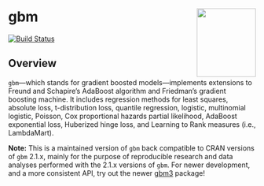 # gbm <img src="tools/logo.png" align="right" width="120" height="139">

[![Build Status](https://travis-ci.org/gbm-developers/gbm.svg?branch=master)](https://travis-ci.org/gbm-developers/gbm)

## Overview

`gbm`---which stands for gradient boosted models---implements extensions to Freund and Schapire's AdaBoost algorithm and Friedman's gradient boosting machine. It includes regression methods for least squares, absolute loss, t-distribution loss, quantile regression, logistic, multinomial logistic, Poisson, Cox proportional hazards partial likelihood, AdaBoost exponential loss, Huberized hinge loss, and Learning to Rank measures (i.e., LambdaMart).

**Note:** This is a maintained version of `gbm` back compatible to CRAN versions of `gbm` 2.1.x, mainly for the purpose of reproducible research and data analyses performed with the 2.1.x versions of `gbm`. For newer development, and a more consistent API, try out the newer [gbm3](https://github.com/gbm-developers/gbm3) package!
